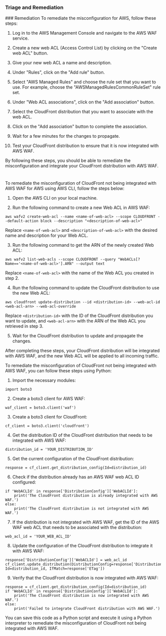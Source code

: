 
### Triage and Remediation
<Tabs>
<Tab title='Remediation'>
### Remediation

<AccordionGroup>
<Accordion title='Using Console' defaultOpen='true'>
To remediate the misconfiguration for AWS, follow these steps:

1. Log in to the AWS Management Console and navigate to the AWS WAF service.

2. Create a new web ACL (Access Control List) by clicking on the "Create web ACL" button.

3. Give your new web ACL a name and description.

4. Under "Rules", click on the "Add rule" button.

5. Select "AWS Managed Rules" and choose the rule set that you want to use. For example, choose the "AWSManagedRulesCommonRuleSet" rule set.

6. Under "Web ACL associations", click on the "Add association" button.

7. Select the CloudFront distribution that you want to associate with the web ACL.

8. Click on the "Add association" button to complete the association.

9. Wait for a few minutes for the changes to propagate.

10. Test your CloudFront distribution to ensure that it is now integrated with AWS WAF.

By following these steps, you should be able to remediate the misconfiguration and integrate your CloudFront distribution with AWS WAF.

#
</Accordion>

<Accordion title='Using CLI'>
To remediate the misconfiguration of CloudFront not being integrated with AWS WAF for AWS using AWS CLI, follow the steps below:

1. Open the AWS CLI on your local machine.

2. Run the following command to create a new Web ACL in AWS WAF:

```
aws wafv2 create-web-acl --name <name-of-web-acl> --scope CLOUDFRONT --default-action block --description "<description-of-web-acl>"
```

Replace `<name-of-web-acl>` and `<description-of-web-acl>` with the desired name and description for your Web ACL.

3. Run the following command to get the ARN of the newly created Web ACL:

```
aws wafv2 list-web-acls --scope CLOUDFRONT --query "WebACLs[?Name=='<name-of-web-acl>'].ARN" --output text
```

Replace `<name-of-web-acl>` with the name of the Web ACL you created in step 2.

4. Run the following command to update the CloudFront distribution to use the new Web ACL:

```
aws cloudfront update-distribution --id <distribution-id> --web-acl-id <web-acl-arn> --web-acl-override
```

Replace `<distribution-id>` with the ID of the CloudFront distribution you want to update, and `<web-acl-arn>` with the ARN of the Web ACL you retrieved in step 3.

5. Wait for the CloudFront distribution to update and propagate the changes.

After completing these steps, your CloudFront distribution will be integrated with AWS WAF, and the new Web ACL will be applied to all incoming traffic.
</Accordion>

<Accordion title='Using Python'>
To remediate the misconfiguration of CloudFront not being integrated with AWS WAF, you can follow these steps using Python:

1. Import the necessary modules:

```
import boto3
```

2. Create a boto3 client for AWS WAF:

```
waf_client = boto3.client('waf')
```

3. Create a boto3 client for CloudFront:

```
cf_client = boto3.client('cloudfront')
```

4. Get the distribution ID of the CloudFront distribution that needs to be integrated with AWS WAF:

```
distribution_id = 'YOUR_DISTRIBUTION_ID'
```

5. Get the current configuration of the CloudFront distribution:

```
response = cf_client.get_distribution_config(Id=distribution_id)
```

6. Check if the distribution already has an AWS WAF web ACL ID configured:

```
if 'WebACLId' in response['DistributionConfig']['WebACLId']:
    print('The CloudFront distribution is already integrated with AWS WAF.')
else:
    print('The CloudFront distribution is not integrated with AWS WAF.')
```

7. If the distribution is not integrated with AWS WAF, get the ID of the AWS WAF web ACL that needs to be associated with the distribution:

```
web_acl_id = 'YOUR_WEB_ACL_ID'
```

8. Update the configuration of the CloudFront distribution to integrate it with AWS WAF:

```
response['DistributionConfig']['WebACLId'] = web_acl_id
cf_client.update_distribution(DistributionConfig=response['DistributionConfig'], Id=distribution_id, IfMatch=response['ETag'])
```

9. Verify that the CloudFront distribution is now integrated with AWS WAF:

```
response = cf_client.get_distribution_config(Id=distribution_id)
if 'WebACLId' in response['DistributionConfig']['WebACLId']:
    print('The CloudFront distribution is now integrated with AWS WAF.')
else:
    print('Failed to integrate CloudFront distribution with AWS WAF.')
```

You can save this code as a Python script and execute it using a Python interpreter to remediate the misconfiguration of CloudFront not being integrated with AWS WAF.
</Accordion>

</AccordionGroup>
</Tab>
</Tabs>
